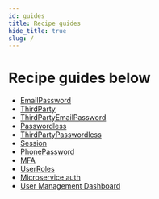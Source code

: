 ```yaml
---
id: guides
title: Recipe guides
hide_title: true
slug: /
---
```


# Recipe guides below

- [EmailPassword](/docs/emailpassword/introduction)
- [ThirdParty](/docs/thirdparty/introduction)
- [ThirdPartyEmailPassword](/docs/thirdpartyemailpassword/introduction)
- [Passwordless](/docs/passwordless/introduction)
- [ThirdPartyPasswordless](/docs/thirdpartypasswordless/introduction)
- [Session](/docs/session/introduction)
- [PhonePassword](/docs/phonepassword/introduction)
- [MFA](/docs/mfa/introduction)
- [UserRoles](/docs/userroles/introduction)
- [Microservice auth](/docs/microservice_auth/introduction)
- [User Management Dashboard](/docs/userdashboard/about)
